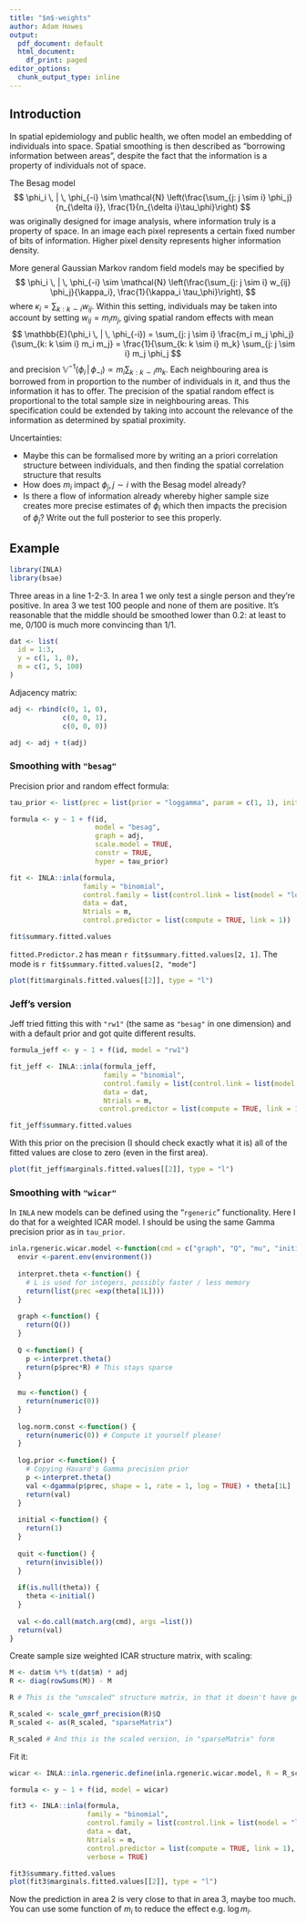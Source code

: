```yaml
---
title: "$m$-weights"
author: Adam Howes
output:
  pdf_document: default
  html_document:
    df_print: paged
editor_options:
  chunk_output_type: inline
---
```


## Introduction

In spatial epidemiology and public health, we often model an embedding of individuals into space.
Spatial smoothing is then described as "borrowing information between areas", despite the fact that the information is a property of individuals not of space.

The Besag model 
$$
\phi_i \, | \, \phi_{-i} \sim \mathcal{N} \left(\frac{\sum_{j: j \sim i} \phi_j}{n_{\delta i}}, \frac{1}{n_{\delta i}\tau_\phi}\right)
$$
was originally designed for image analysis, where information truly is a property of space.
In an image each pixel represents a certain fixed number of bits of information.
Higher pixel density represents higher information density.

More general Gaussian Markov random field models may be specified by
$$
\phi_i \, | \, \phi_{-i} \sim \mathcal{N} \left(\frac{\sum_{j: j \sim i} w_{ij} \phi_j}{\kappa_i}, \frac{1}{\kappa_i \tau_\phi}\right),
$$
where $\kappa_i = \sum_{k: k \sim i} w_{ij}$.
Within this setting, individuals may be taken into account by setting $w_{ij} = m_i m_j$, giving spatial random effects with mean
$$
\mathbb{E}(\phi_i \, | \, \phi_{-i}) 
= \sum_{j: j \sim i} \frac{m_i m_j \phi_j}{\sum_{k: k \sim i} m_i m_j} 
= \frac{1}{\sum_{k: k \sim i} m_k} \sum_{j: j \sim i} m_j \phi_j
$$
and precision $\mathbb{V}^{-1}(\phi_i \, | \, \phi_{-i}) \propto m_i \sum_{k: k \sim i} m_k$.
Each neighbouring area is borrowed from in proportion to the number of individuals in it, and thus the information it has to offer. 
The precision of the spatial random effect is proportional to the total sample size in neighbouring areas.
This specification could be extended by taking into account the relevance of the information as determined by spatial proximity.

Uncertainties:

* Maybe this can be formalised more by writing an a priori correlation structure between individuals, and then finding the spatial correlation structure that results
* How does $m_i$ impact $\phi_j, \, j \sim i$ with the Besag model already?
* Is there a flow of information already whereby higher sample size creates more precise estimates of $\phi_i$ which then impacts the precision of $\phi_j$? Write out the full posterior to see this properly.

\newpage

## Example

```r
library(INLA)
library(bsae)
```

Three areas in a line 1-2-3.
In area 1 we only test a single person and they're positive.
In area 3 we test 100 people and none of them are positive.
It's reasonable that the middle should be smoothed lower than 0.2: at least to me, 0/100 is much more convincing than 1/1.


```r
dat <- list(
  id = 1:3,
  y = c(1, 1, 0),
  m = c(1, 5, 100)
)
```

Adjacency matrix:

```r
adj <- rbind(c(0, 1, 0),
             c(0, 0, 1),
             c(0, 0, 0))

adj <- adj + t(adj)
```

### Smoothing with `"besag"`

Precision prior and random effect formula:

```r
tau_prior <- list(prec = list(prior = "loggamma", param = c(1, 1), initial = 1, fixed = FALSE))

formula <- y ~ 1 + f(id, 
                     model = "besag", 
                     graph = adj, 
                     scale.model = TRUE, 
                     constr = TRUE, 
                     hyper = tau_prior)

fit <- INLA::inla(formula,
                  family = "binomial",
                  control.family = list(control.link = list(model = "logit")),
                  data = dat,
                  Ntrials = m,
                  control.predictor = list(compute = TRUE, link = 1))

fit$summary.fitted.values
```
`fitted.Predictor.2` has mean `r fit$summary.fitted.values[2, 1]`.
The mode is `r fit$summary.fitted.values[2, "mode"]`

```r
plot(fit$marginals.fitted.values[[2]], type = "l")
```

\newpage

### Jeff's version

Jeff tried fitting this with `"rw1"` (the same as `"besag"` in one dimension) and with a default prior and got quite different results.

```r
formula_jeff <- y ~ 1 + f(id, model = "rw1")

fit_jeff <- INLA::inla(formula_jeff,
                       family = "binomial",
                       control.family = list(control.link = list(model = "logit")),
                       data = dat,
                       Ntrials = m,
                      control.predictor = list(compute = TRUE, link = 1))

fit_jeff$summary.fitted.values
```

With this prior on the precision (I should check exactly what it is) all of the fitted values are close to zero (even in the first area).

```r
plot(fit_jeff$marginals.fitted.values[[2]], type = "l")
```

\newpage

### Smoothing with `"wicar"`

In `INLA` new models can be defined using the "`rgeneric`" functionality.
Here I do that for a weighted ICAR model.
I should be using the same Gamma precision prior as in `tau_prior`.

```r
inla.rgeneric.wicar.model <-function(cmd = c("graph", "Q", "mu", "initial","log.norm.const", "log.prior", "quit"), theta = NULL) {
  envir <-parent.env(environment())
  
  interpret.theta <-function() {
    # L is used for integers, possibly faster / less memory
    return(list(prec =exp(theta[1L])))
  }
  
  graph <-function() {
    return(Q())
  }
  
  Q <-function() {
    p <-interpret.theta()
    return(p$prec*R) # This stays sparse
  }
  
  mu <-function() {
    return(numeric(0))
  }
  
  log.norm.const <-function() {
    return(numeric(0)) # Compute it yourself please!
  }
  
  log.prior <-function() {
    # Copying Havard's Gamma precision prior
    p <-interpret.theta()
    val <-dgamma(p$prec, shape = 1, rate = 1, log = TRUE) + theta[1L]
    return(val)
  }
  
  initial <-function() {
    return(1)
  }
  
  quit <-function() {
    return(invisible())
  }
  
  if(is.null(theta)) {
    theta <-initial()
  }
  
  val <-do.call(match.arg(cmd), args =list())
  return(val)
}
```

Create sample size weighted ICAR structure matrix, with scaling:

```r
M <- dat$m %*% t(dat$m) * adj
R <- diag(rowSums(M)) - M

R # This is the "unscaled" structure matrix, in that it doesn't have generalised variance of one

R_scaled <- scale_gmrf_precision(R)$Q
R_scaled <- as(R_scaled, "sparseMatrix")

R_scaled # And this is the scaled version, in "sparseMatrix" form
```

Fit it:

```r
wicar <- INLA::inla.rgeneric.define(inla.rgeneric.wicar.model, R = R_scaled)

formula <- y ~ 1 + f(id, model = wicar)

fit3 <- INLA::inla(formula,
                   family = "binomial",
                   control.family = list(control.link = list(model = "logit")),
                   data = dat,
                   Ntrials = m,
                   control.predictor = list(compute = TRUE, link = 1),
                   verbose = TRUE)

fit3$summary.fitted.values
plot(fit3$marginals.fitted.values[[2]], type = "l")
```
Now the prediction in area 2 is very close to that in area 3, maybe too much.
You can use some function of $m_i$ to reduce the effect e.g. $\log m_i$.